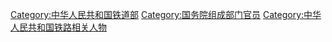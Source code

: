 [[Category:中华人民共和国铁道部|Category:中华人民共和国铁道部]]
[[Category:国务院组成部门官员|Category:国务院组成部门官员]]
[[Category:中华人民共和国铁路相关人物|Category:中华人民共和国铁路相关人物]]